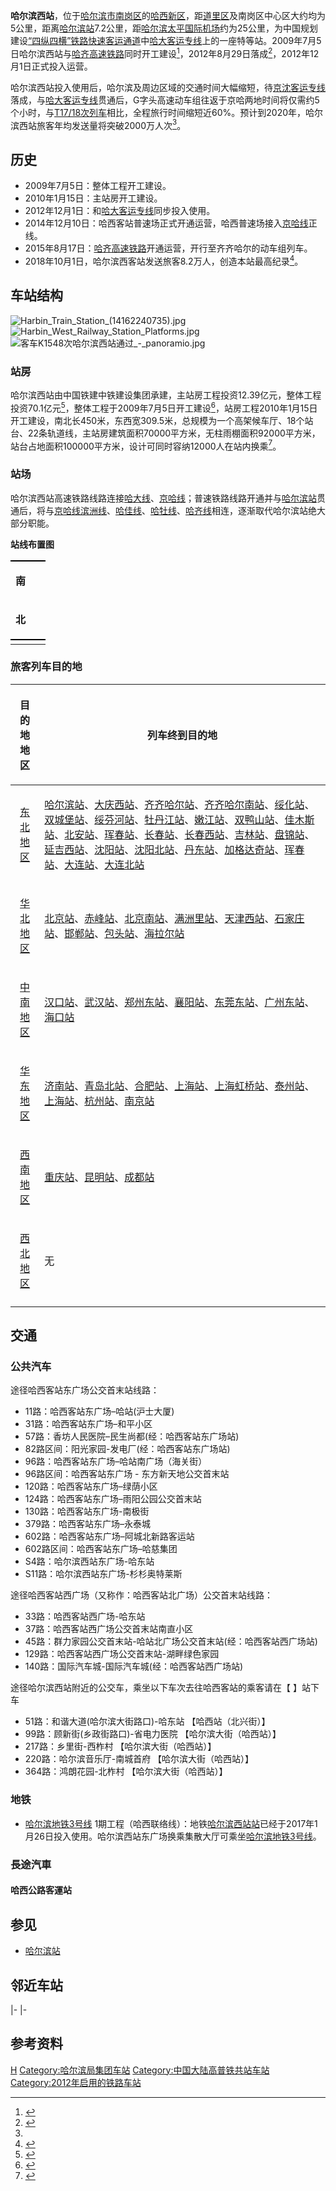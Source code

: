 {{Infobox China railway station
|图片 = Harbin West Railway Station.jpg
|车站名称 = 哈尔滨西站
|车站名称拼音 = Harbinxi
|车站英文名称 = Harbinxi Railway Station 
|车站代码 = 53469
|电报码 = VAB
|拼音码 = HEX
|车站位置 = [[哈尔滨市|哈尔滨市]][[南岗区|南岗区]]哈西大街
|坐标 = {{coord|45|42|18.00|N|126|34|19.00|E|type:railwaystation|display=inline,title}}
|归属 = [[哈尔滨局集团|哈尔滨局集团]]
|线路 = [[京哈铁路|京哈铁路]]、[[哈大客运专线|哈大客运专线]]、[[哈齐高速铁路|哈齐高速铁路]]、[[哈牡客运专线|哈牡客运专线]]、[[哈佳铁路|哈佳铁路]]
|车站等级 = 特等站
|月台数目 = 10
|股道数目 = 22
|站台面 = 18
}}
'''哈尔滨西站'''，位于[[哈尔滨市|哈尔滨市]][[南岗区|南岗区]]的[[哈西新区|哈西新区]]，距[[道里区|道里区]]及南岗区中心区大约均为5公里，距离[[哈尔滨站|哈尔滨站]]7.2公里，距[[哈尔滨太平国际机场|哈尔滨太平国际机场]]约为25公里，为中国规划建设[[“四纵四横”铁路快速客运通道|“四纵四横”铁路快速客运通道]]中[[哈大客运专线|哈大客运专线]]上的一座特等站。2009年7月5日哈尔滨西站与[[哈齐高速铁路|哈齐高速铁路]]同时开工建设<ref>{{Cite web |url=http://heilongjiang.dbw.cn/system/2009/07/10/052003213.shtml |title=哈尔滨西站正式开工建设 最高可容纳1.2万名旅客换乘 |accessdate=2010-08-02 |archive-date=2018-02-21 |archive-url=https://web.archive.org/web/20180221095954/https://heilongjiang.dbw.cn/system/2009/07/10/052003213.shtml |dead-url=no }}</ref>，2012年8月29日落成<ref name="finish">{{Cite web |url=http://e.dbw.cn/system/2012/08/30/054196159.shtml |title=哈尔滨西客站落成 |accessdate=2012-08-30 |archive-date=2012-12-04 |archive-url=https://web.archive.org/web/20121204075642/http://e.dbw.cn/system/2012/08/30/054196159.shtml |dead-url=yes }}</ref>，2012年12月1日正式投入运营。

哈尔滨西站投入使用后，哈尔滨及周边区域的交通时间大幅缩短，待[[京沈客运专线|京沈客运专线]]落成，与[[哈大客运专线|哈大客运专线]]贯通后，G字头高速动车组往返于京哈两地时间将仅需约5个小时，与[[T17/18次列车|T17/18次列车]]相比，全程旅行时间缩短近60%。预计到2020年，哈尔滨西站旅客年均发送量将突破2000万人次<ref name="finish" />。

==历史==

*2009年7月5日：整体工程开工建设。
*2010年1月15日：主站房开工建设。
*2012年12月1日：和[[哈大客运专线|哈大客运专线]]同步投入使用。
*2014年12月10日：哈西客站普速场正式开通运营，哈西普速场接入[[京哈铁路|京哈线]]正线。
*2015年8月17日：[[哈齐高速铁路|哈齐高速铁路]]开通运营，开行至齐齐哈尔的动车组列车。
*2018年10月1日，哈尔滨西客站发送旅客8.2万人，创造本站最高纪录<ref>{{cite news |title=“十一”期间哈尔滨西站客流创新高 |url=http://hlj.people.com.cn/n2/2018/1003/c220024-32122550.html |accessdate=2019-01-29 |work=人民网-黑龙江频道 |archive-date=2019-01-30 |archive-url=https://web.archive.org/web/20190130053415/http://hlj.people.com.cn/n2/2018/1003/c220024-32122550.html |dead-url=no }}</ref>。

==车站结构==
[[File:Harbin_Train_Station_(14162240735).jpg|thumb]]
[[File:Harbin_West_Railway_Station_Platforms.jpg|thumb]]
[[File:客车K1548次哈尔滨西站通过_-_panoramio.jpg|thumb]]
===站房===
哈尔滨西站由中国铁建中铁建设集团承建，主站房工程投资12.39亿元，整体工程投资70.1亿元<ref name="hasytlw">{{cite web |last= |first= |title=哈尔滨西站开建省内 投资70.1亿工期约3年 |url=http://ha.sytlw.com/sytlw/info/2015/0912/122690.html |publisher=哈尔滨火车站网站 |accessdate=2016-05-24 |date=2015-09-24 |deadurl=yes |archiveurl=https://web.archive.org/web/20160610083856/http://ha.sytlw.com/sytlw/info/2015/0912/122690.html |archivedate=2016-06-10 }}</ref>，整体工程于2009年7月5日开工建设<ref name="construct">{{Cite web|url=http://www.gov.cn/gzdt/2009-07/06/content_1358340.htm|title=哈尔滨至齐齐哈尔铁路客运专线暨哈西站建设开工|publisher=中国政府网 www.gov.cn|date=2009-07-06|accessdate=2013-08-23|archive-date=2019-07-30|archive-url=https://web.archive.org/web/20190730003412/http://www.gov.cn/gzdt/2009-07/06/content_1358340.htm|dead-url=no}}</ref>，站房工程2010年1月15日开工建设，南北长450米，东西宽309.5米，总规模为一个高架候车厅、18个站台、22条轨道线，主站房建筑面积70000平方米，无柱雨棚面积92000平方米，站台占地面积100000平方米，设计可同时容纳12000人在站内换乘<ref name=start>{{cite web|title=哈尔滨西站正式开工建设 最高可容纳1.2万名旅客换乘|url=http://heilongjiang.dbw.cn/system/2009/07/10/052003213.shtml|publisher=东北网|accessdate=2013-08-24|date=2009-07-10|archive-date=2018-02-21|archive-url=https://web.archive.org/web/20180221095954/https://heilongjiang.dbw.cn/system/2009/07/10/052003213.shtml|dead-url=no}}</ref>。
{{gallery
|File:巡道工出品 photo by Xundaogong——哈西站内部的穹顶 - panoramio.jpg|车站进站口
|File:哈尔滨西站-6站台 - panoramio.jpg|哈尔滨西站6站台
|File:K296次哈尔滨西站通过 - panoramio.jpg|[[K296/293、K294/295次列车|K296次列车]]通过
|File:Nangang, Harbin, Heilongjiang, China - panoramio (8).jpg|高速列车进出车站
}}
===站场===
哈尔滨西站高速铁路线路连接[[哈大铁路|哈大线]]、[[京哈铁路|京哈线]]；普速铁路线路开通并与[[哈尔滨站|哈尔滨站]]贯通后，将与[[京哈铁路|京哈线]][[滨洲铁路|滨洲线]]、[[哈佳铁路|哈佳线]]、[[滨绥铁路|哈牡线]]、[[哈齐客运专线|哈齐线]]相连，逐渐取代哈尔滨站绝大部分职能。

'''站线布置图'''
{| border="0" cellspacing="0" cellpadding="3"
| rowspan="32" style="border-top:solid 2px black; width: 40px" valign="top" |'''南'''
|-
| style="border-top:solid 2px black;border-right:solid 2px black;border-left:solid 2px black;border-bottom:solid 2px black;font-size:smaller;" align="center" |1号站台
|-
| style="border-top:solid 0px gray;font-size:smaller;" align="center" |到发线（1道）（以北为高铁场）
|-
| style="border-top:solid 1px gray;font-size:smaller;" align="center" |到发线（2道）
|-
| style="border-right:solid 2px black;border-left:solid 2px black;border-bottom:solid 2px black;border-top:solid 2px black; black;font-size:smaller;" width="300px" align="center" |2号站台
3号站台
|-
| style="border-bottom:solid 1px gray;font-size:smaller;" align="center" |到发线（3道）
|-
| style="font-size:smaller;" align="center" |到发线（4道）
|-
| colspan="2" style="border-top:solid 2px black;border-right:solid 2px black;border-left:solid 2px black;border-bottom:solid 2px black;font-size:smaller;" align="center" |4号站台
5号站台
|-
| style="border-bottom:solid 1px gray;font-size:smaller;" align="center" |到发线（5道）
|-
| style="font-size:smaller;" align="center" |到发线（6道）
|-
| colspan="2" style="border-top:solid 2px black;border-right:solid 2px black;border-left:solid 2px black;border-bottom:solid 2px black;font-size:smaller;" align="center" |6号站台
7号站台
|-
| style="border-bottom:solid 1px gray;font-size:smaller;" align="center" |到发线（7道）
|-
| style="border-bottom:solid 1px gray;font-size:smaller;" align="center"  |高铁通过线（8道）
|-
| style="border-bottom:solid 1px gray;font-size:smaller;" align="center"  |高铁通过线（9道）
|-
| style="border-bottom:solid 1px gray;font-size:smaller;" align="center"  |到发线（10道）
|-
| colspan="2" style="border-top:solid 2px black;border-right:solid 2px black;border-left:solid 2px black;border-bottom:solid 2px black;font-size:smaller;" align="center" |8号站台
9号站台
|-
| style="border-bottom:solid 1px gray;font-size:smaller;" align="center" |到发线（11道）
|-
| style="font-size:smaller;" align="center" |到发线（12道）
|-
| colspan="2" style="border-top:solid 2px black;border-right:solid 2px black;border-left:solid 2px black;border-bottom:solid 2px black;font-size:smaller;" align="center" |10号站台
11号站台
|-
| style="border-bottom:solid 1px gray;font-size:smaller;" align="center" |到发线（13道）
|-
| style="font-size:smaller;" align="center" |到发线（14道）（以南为高铁场）
|-
| colspan="2" style="border-top:solid 2px black;border-right:solid 2px black;border-left:solid 2px black;border-bottom:solid 2px black;font-size:smaller;" align="center" |12号站台
13号站台
|-
| style="border-bottom:solid 1px gray;font-size:smaller;" align="center" |到发线（15道）（以北为普通场）
|-
| style="font-size:smaller;" align="center" |到发线（16道）
|-
| colspan="2" style="border-top:solid 2px black;border-right:solid 2px black;border-left:solid 2px black;border-bottom:solid 2px black;font-size:smaller;" align="center" |14号站台
15号站台
|-
| style="border-bottom:solid 1px gray;font-size:smaller;" align="center" |到发线（17道）
|-
| style="border-bottom:solid 1px gray;font-size:smaller;" align="center" |普速列车通过线（18道）
|-
| style="border-bottom:solid 1px gray;font-size:smaller;" align="center" |普速列车通过线（19道）
|-
| style="border-bottom:solid 1px gray;font-size:smaller;" align="center" |到发线（20道）
|-
| colspan="2" style="border-top:solid 2px black;border-right:solid 2px black;border-left:solid 2px black;border-bottom:solid 2px black;font-size:smaller;" align="center" |16号站台
17号站台
|-
| style="border-bottom:solid 1px gray;font-size:smaller;" align="center" |到发线（21道）
|-
| style="border-bottom:solid 1px gray;font-size:smaller;" align="center" |到发线（22道）（以南为普通场）
|-
|style="border-bottom:solid 2px black;" valign=top|'''北'''
|style="border-top:solid 2px black;border-right:solid 2px black;border-left:solid 2px black;border-bottom:solid 2px black;font-size:smaller;" colspan=2 align=center|18号站台
|-
|}

=== 旅客列车目的地 ===
{| class="wikitable sortable" style="font-size: 90%"
!目的地地区
!列车终到目的地
|-
|<center>[[中国传统地理大区|东北地区]]
|[[哈尔滨站|哈尔滨站]]、[[大庆西站|大庆西站]]、[[齐齐哈尔站|齐齐哈尔站]]、[[齐齐哈尔南站|齐齐哈尔南站]]、[[绥化站|绥化站]]、[[双城堡站|双城堡站]]、[[绥芬河站|绥芬河站]]、[[牡丹江站|牡丹江站]]、[[嫩江站|嫩江站]]、[[双鸭山站|双鸭山站]]、[[佳木斯站|佳木斯站]]、[[北安站|北安站]]、[[珲春站|珲春站]]、[[长春站|长春站]]、[[长春西站|长春西站]]、[[吉林站|吉林站]]、[[盘锦站|盘锦站]]、[[延吉西站|延吉西站]]、[[沈阳站|沈阳站]]、[[沈阳北站|沈阳北站]]、[[丹东站|丹东站]]、[[加格达奇站|加格达奇站]]、[[珲春站|珲春站]]、[[大连站|大连站]]、[[大连北站|大连北站]]
|-
|<center>[[中国传统地理大区|华北地区]]
|[[北京站|北京站]]、[[赤峰站|赤峰站]]、[[北京南站|北京南站]]、[[满洲里站|满洲里站]]、[[天津西站|天津西站]]、[[石家庄站|石家庄站]]、[[邯郸站|邯郸站]]、[[包头站|包头站]]、[[海拉尔站|海拉尔站]]
|-
|<center>[[中国传统地理大区|中南地区]]
|[[汉口站|汉口站]]、[[武汉站|武汉站]]、[[郑州东站|郑州东站]]、[[襄阳站|襄阳站]]、[[东莞东站|东莞东站]]、[[广州东站|广州东站]]、[[海口站|海口站]]
|-
|<center>[[中国传统地理大区|华东地区]]
|[[济南站|济南站]]、[[青岛北站|青岛北站]]、[[合肥站|合肥站]]、[[上海站|上海站]]、[[上海虹桥站|上海虹桥站]]、[[泰州站|泰州站]]、[[上海站|上海站]]、[[杭州站|杭州站]]、[[南京站|南京站]]
|-
|<center>[[中国传统地理大区|西南地区]]
|[[重庆站|重庆站]]、[[昆明站|昆明站]]、[[成都站|成都站]]
|-
|<center>[[中国传统地理大区|西北地区]]
|无
|-
|}

== 交通 ==
===公共汽车===
途径哈西客站东广场公交首末站线路：
*11路：哈西客站东广场–哈站(沪士大厦)
*31路：哈西客站东广场–和平小区
*57路：香坊人民医院–民生尚都(经：哈西客站东广场站)
*82路区间：阳光家园-发电厂(经：哈西客站东广场站)
*96路：哈西客站东广场–哈站南广场（海关街）
*96路区间：哈西客站东广场 - 东方新天地公交首末站
*120路：哈西客站东广场–绿荫小区
*124路：哈西客站东广场–雨阳公园公交首末站
*130路：哈西客站东广场-南极街
*379路：哈西客站东广场–永泰城
*602路：哈西客站东广场–阿城北新路客运站
*602路区间：哈西客站东广场–哈慈集团
*S4路：哈尔滨西站东广场-哈东站
*S11路：哈尔滨西站东广场-杉杉奥特莱斯

途径哈西客站西广场（又称作：哈西客站北广场）公交首末站线路：
*33路：哈西客站西广场-哈东站
*37路：哈西客站西广场公交首末站南直小区
*45路：群力家园公交首末站-哈站北广场公交首末站(经：哈西客站西广场站)
*129路：哈西客站西广场公交首末站-湖畔绿色家园
*140路：国际汽车城-国际汽车城(经：哈西客站西广场站)

途径哈尔滨西站附近的公交车，乘坐以下车次去往哈西客站的乘客请在【 】站下车
*51路：和谐大道(哈尔滨大街路口)-哈东站 【哈西站（北兴街）】
*99路：顾新街(乡政街路口)-省电力医院 【哈尔滨大街（哈西站）】
*217路：乡里街-西柞村 【哈尔滨大街（哈西站）】
*220路：哈尔滨音乐厅-南城首府 【哈尔滨大街（哈西站）】
*364路：鸿朗花园-北柞村 【哈尔滨大街（哈西站）】

===地铁===
*[[哈尔滨地铁3号线|哈尔滨地铁3号线]] 1期工程（哈西联络线）：地铁[[哈尔滨西站站|哈尔滨西站站]]已经于2017年1月26日投入使用。哈尔滨西站东广场换乘集散大厅可乘坐[[哈尔滨地铁3号线|哈尔滨地铁3号线]]。

===長途汽車===
==== 哈西公路客運站 ====

== 参见 ==
* [[哈尔滨站|哈尔滨站]]

== 邻近车站 ==
{{start rail box|[[File:China_Railways.svg|16px]] [[中国铁路|中国铁路]]}}
{{s-inop|[[王岗站|王岗站]]|{{站|北京}}方向}}
{{s-line|[[京哈铁路|京哈铁路]]<br />← 5km 哈尔滨西站 7km →}}
{{s-inop|[[哈尔滨站|哈尔滨站]]|接[[滨洲线|滨洲线]]<br>接[[哈齐客运专线|哈齐]]、[[哈牡客运专线|哈牡客运专线]]<br>接[[哈佳铁路|哈佳铁路]]|rows=2}}
|-
{{s-inop|[[双城北站|双城北站]]|{{站|大连北}}方向}}
{{s-line|[[哈大高速铁路|哈大高速铁路]]<br />← 40km 哈尔滨西站 7km →{{0}}}}
|-
{{s-inop|[[哈尔滨南站|哈尔滨南站]]|王孙线{{站|孙家}}方向}}
{{s-line|[[王孙铁路|王孙铁路]]联络线<br />← 8km 哈尔滨西站 {{0}}{{0}}{{0}} {{0}}{{0}}}}
{{terminus}}
{{end box}}

==参考资料==
{{commons category|Harbin West Railway Station}}
{{reflist}}

{{中国铁路特等站|哈}}
{{京哈铁路}}
{{哈大客运专线}}

[[Category:南岗区铁路车站|H]]
[[Category:哈尔滨局集团车站|Category:哈尔滨局集团车站]]
[[Category:中国大陆高普铁共站车站|Category:中国大陆高普铁共站车站]]
[[Category:2012年启用的铁路车站|Category:2012年启用的铁路车站]]